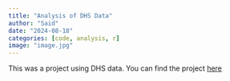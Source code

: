 ```yaml
---
title: "Analysis of DHS Data"
author: "Said"
date: "2024-08-18"
categories: [code, analysis, r]
image: "image.jpg"
---
```


This was a project using DHS data. You can find the project [here](https://demolandscapes.info/){target="_blank"}


